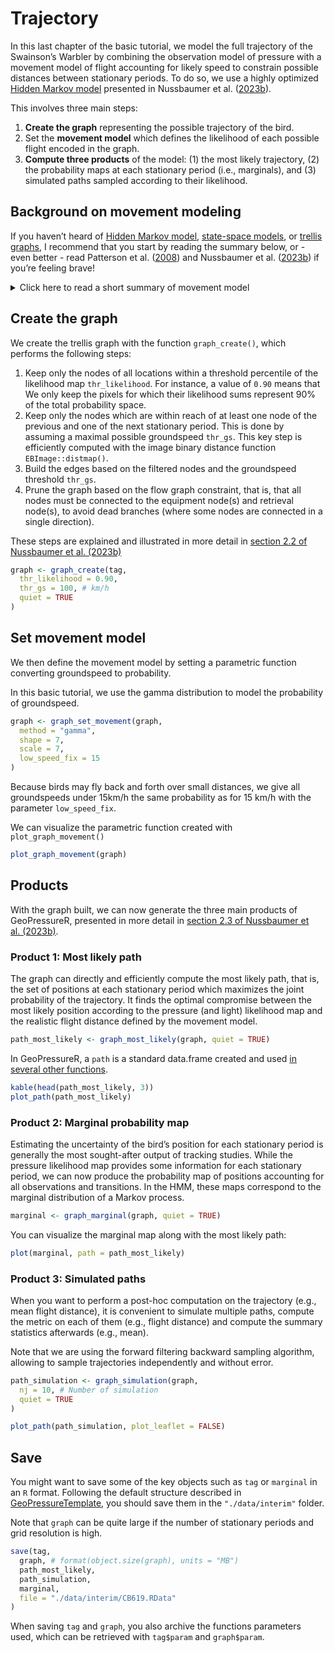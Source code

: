 # Trajectory

In this last chapter of the basic tutorial, we model the full trajectory of the Swainson's Warbler by combining the observation model of pressure with a movement model of flight accounting for likely speed to constrain possible distances between stationary periods. To do so, we use a highly optimized <a href="https://en.wikipedia.org/wiki/Hidden_Markov_model" target="_blank">Hidden Markov model</a> presented in Nussbaumer et al. (<a href="https://doi.org/10.1111/2041-210X.14082" target="_blank">2023b</a>).

This involves three main steps:

1. **Create the graph** representing the possible trajectory of the bird.
2. Set the **movement model** which defines the likelihood of each possible flight encoded in the graph.
3. **Compute three products** of the model: (1) the most likely trajectory, (2) the probability maps at each stationary period (i.e., marginals), and (3) simulated paths sampled according to their likelihood. 


## Background on movement modeling

If you haven't heard of <a href="https://en.wikipedia.org/wiki/Hidden_Markov_model" target="_blank">Hidden Markov model</a>, <a href="https://doi.org/10.1016/j.tree.2007.10.009" target="_blank">state-space models</a>, or <a href="https://en.wikipedia.org/wiki/Trellis_(graph)" target="_blank">trellis graphs</a>, I recommend that you start by reading the summary below, or - even better - read Patterson et al. ([2008](https://doi.org/10.1016/j.tree.2007.10.009)) and Nussbaumer et al. (<a href="https://doi.org/10.1111/2041-210X.14082" target="_blank">2023b</a>) if you're feeling brave!

<details>
<summary>Click here to read a short summary of movement model</summary>
::: {.alert .alert-info role="alert"}
We start by making the fundamental assumption that the overall trajectory can be separated into **discrete** positions which, together, create a trajectory.

This discretization allows us to use a <a href="https://en.wikipedia.org/wiki/Hidden_Markov_model" target="_blank">Hidden Markov model</a>, which conveniently distinguishes the **unknown positions** of a bird $X_t$ from some **known observations** $Y_t$ which can be related to these positions (e.g., pressure or light measurement). Defining an HMM requires that we set:

1. An **observation model** $P(Y_t | X_t)$, which defines the likelihood of observing a measurement at a given position. This is exactly what our pressure likelihood map computed in the previous chapter does.
2. A **movement model** $P(X_t+1|X_t)$, defining the probability that a bird was able to fly a specific distance between two consecutive stationary periods. 
3. An **initial state** $P(X_0)$, technically required but this does not constitute a strong constraint in our case. 

Let's say that our goal is to produce the probability map for each stationary period accounting for all pressure measurements while maintaining likely flights. This corresponds to the **marginal** probability map  $P(X_t=x_t|Y_0=y_0,...Y_t=y_t)$. If you are not familiar with the lower and capital case, $X_t$ represents the random variable (i.e., the position of the bird at a stationary period $t$), while $x_t$ is a specific value that $X$ can take, in our case, the specific coordinates of pixels on the map.

Because the number of possible positions is limited (i.e., number of pixels on the map), we can solve the HMM exactly. This is in contrast to Markov Chain Monte Carlo (MCMC) algorithm, which does not assume any discretization of space but relies on an iterative approach to solve the model. 

A graph is a convenient mathematical representation of a model which has states (nodes) and relations between these states (edges). Graphs are a general and fundamental mathematical tool, but here we use a specific graph structure corresponding to the HMM presented above: two states $X$ and $Y$ for each time step $t$ (nodes), and an observation and movement model (relating $X_t$ to $X_t+1$ and $Y_t$ to $X_t$ respectively). All other relationships are assumed to be independent.

Typically in animal movement, the graph is only used to represent the random variable of the HMM, but in our case, we also use the concept of graph to store all discrete positions (i.e., pixels) of the bird at all timesteps, referred to as a <a href="https://en.wikipedia.org/wiki/Trellis_(graph)" target="_blank">trellis graphs</a>. 

You can think of the nodes as a full 3D grid of lat x lon x stationary period and the edges as all possible pairs of nodes between two consecutive stationary periods. As you can imagine, this results in a very high number of edges! The novelty of Nussbaumer et al. (<a href="https://doi.org/10.1111/2041-210X.14082" target="_blank">2023b</a>) is to construct this graph using only the useful nodes and edges, thereby dramatically reducing the computational resources required.
:::
</details>


## Create the graph 

We create the trellis graph with the function `graph_create()`, which performs the following steps: 

1. Keep only the nodes of all locations within a threshold percentile of the likelihood map `thr_likelihood`. For instance, a value of `0.90` means that We only keep the pixels for which their likelihood sums represent 90% of the total probability space.
2. Keep only the nodes which are within reach of at least one node of the previous and one of the next stationary period. This is done by assuming a maximal possible groundspeed `thr_gs`. This key step is efficiently computed with the image binary distance function `EBImage::distmap()`.
3. Build the edges based on the filtered nodes and the groundspeed threshold `thr_gs`.
4. Prune the graph based on the flow graph constraint, that is, that all nodes must be connected to the equipment node(s) and retrieval node(s), to avoid dead branches (where some nodes are connected in a single direction).

These steps are explained and illustrated in more detail in [section 2.2 of Nussbaumer et al. (2023b)](https://besjournals.onlinelibrary.wiley.com/doi/10.1111/2041-210X.14082#mee314082-sec-0004-title)

```r
graph <- graph_create(tag,
  thr_likelihood = 0.90,
  thr_gs = 100, # km/h
  quiet = TRUE
)
```

## Set movement model

We then define the movement model by setting a parametric function converting groundspeed to probability. 

In this basic tutorial, we use the gamma distribution to model the probability of groundspeed. 

```r
graph <- graph_set_movement(graph,
  method = "gamma",
  shape = 7,
  scale = 7,
  low_speed_fix = 15
)
```

Because birds may fly back and forth over small distances, we give all groundspeeds under 15km/h the same probability as for 15 km/h with the parameter `low_speed_fix`.

We can visualize the parametric function created with `plot_graph_movement()`

```r
plot_graph_movement(graph)
```


## Products

With the graph built, we can now generate the three main products of GeoPressureR, presented in more detail in [section 2.3 of Nussbaumer et al. (2023b)](https://besjournals.onlinelibrary.wiley.com/doi/10.1111/2041-210X.14082#mee314082-sec-0010-title).


### Product 1: Most likely path

The graph can directly and efficiently compute the most likely path, that is, the set of positions at each stationary period which maximizes the joint probability of the trajectory. It finds the optimal compromise between the most likely position according to the pressure (and light) likelihood map and the realistic flight distance defined by the movement model. 

```r
path_most_likely <- graph_most_likely(graph, quiet = TRUE)
```

In GeoPressureR, a `path` is a standard data.frame created and used [in several other functions](https://raphaelnussbaumer.com/GeoPressureR/reference/index.html#path).

```r
kable(head(path_most_likely, 3))
plot_path(path_most_likely)
```

### Product 2: Marginal probability map

Estimating the uncertainty of the bird's position for each stationary period is generally the most sought-after output of tracking studies. While the pressure likelihood map provides some information for each stationary period, we can now produce the probability map of positions accounting for all observations and transitions. In the HMM, these maps correspond to the marginal distribution of a Markov process.

```r
marginal <- graph_marginal(graph, quiet = TRUE)
```

You can visualize the marginal map along with the most likely path:

```r
plot(marginal, path = path_most_likely)
```

### Product 3: Simulated paths

When you want to perform a post-hoc computation on the trajectory (e.g., mean flight distance), it is convenient to simulate multiple paths, compute the metric on each of them (e.g., flight distance) and compute the summary statistics afterwards (e.g., mean).

Note that we are using the  forward filtering backward sampling algorithm, allowing to sample trajectories independently and without error.

```r
path_simulation <- graph_simulation(graph,
  nj = 10, # Number of simulation
  quiet = TRUE
)
```

```r
plot_path(path_simulation, plot_leaflet = FALSE)
```

## Save

You might want to save some of the key objects such as `tag` or `marginal` in an `R` format. Following the default structure described in [GeoPressureTemplate](https://github.com/Rafnuss/GeoPressureTemplate#project-structure-file_folder), you should save them in the `"./data/interim"` folder. 

Note that `graph` can be quite large if the number of stationary periods and grid resolution is high.

```r
save(tag,
  graph, # format(object.size(graph), units = "MB")
  path_most_likely,
  path_simulation,
  marginal,
  file = "./data/interim/CB619.RData"
)
```

When saving `tag` and `graph`, you also archive the functions parameters used, which can be retrieved with `tag$param` and `graph$param`.

